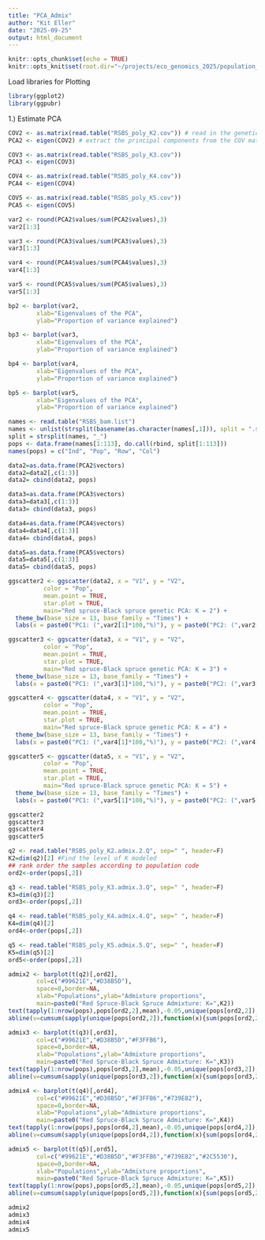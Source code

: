 ```yaml
---
title: "PCA_Admix"
author: "Kit Eller"
date: "2025-09-25"
output: html_document
---
```


```r
knitr::opts_chunk$set(echo = TRUE)
knitr::opts_knit$set(root.dir="~/projects/eco_genomics_2025/population_genomics/myresults/ANGSD/PCA_ADMIX/")
```

Load libraries for Plotting

```r
library(ggplot2)
library(ggpubr)

```

1.) Estimate PCA
```r

COV2 <- as.matrix(read.table("RSBS_poly_K2.cov")) # read in the genetic covariance matrix
PCA2 <- eigen(COV2) # extract the principal components from the COV matrix

COV3 <- as.matrix(read.table("RSBS_poly_K3.cov"))
PCA3 <- eigen(COV3)

COV4 <- as.matrix(read.table("RSBS_poly_K4.cov"))
PCA4 <- eigen(COV4)

COV5 <- as.matrix(read.table("RSBS_poly_K5.cov"))
PCA5 <- eigen(COV5)

```

```r
var2 <- round(PCA2$values/sum(PCA2$values),3)
var2[1:3]

var3 <- round(PCA3$values/sum(PCA3$values),3)
var3[1:3]

var4 <- round(PCA4$values/sum(PCA4$values),3)
var4[1:3]

var5 <- round(PCA5$values/sum(PCA5$values),3)
var5[1:3]

```

```r
bp2 <- barplot(var2, 
        xlab="Eigenvalues of the PCA", 
        ylab="Proportion of variance explained")

bp3 <- barplot(var3, 
        xlab="Eigenvalues of the PCA", 
        ylab="Proportion of variance explained")

bp4 <- barplot(var4,
        xlab="Eigenvalues of the PCA", 
        ylab="Proportion of variance explained")

bp5 <- barplot(var5,
        xlab="Eigenvalues of the PCA", 
        ylab="Proportion of variance explained")


```

```r
names <- read.table("RSBS_bam.list")
names <- unlist(strsplit(basename(as.character(names[,1])), split = ".sorted.rmdup.bam"))
split = strsplit(names, "_")
pops <- data.frame(names[1:113], do.call(rbind, split[1:113]))
names(pops) = c("Ind", "Pop", "Row", "Col")

data2=as.data.frame(PCA2$vectors)
data2=data2[,c(1:3)]
data2= cbind(data2, pops)

data3=as.data.frame(PCA3$vectors)
data3=data3[,c(1:3)]
data3= cbind(data3, pops)

data4=as.data.frame(PCA4$vectors)
data4=data4[,c(1:3)]
data4= cbind(data4, pops)

data5=as.data.frame(PCA5$vectors)
data5=data5[,c(1:3)]
data5= cbind(data5, pops)
```

```r
ggscatter2 <- ggscatter(data2, x = "V1", y = "V2",
          color = "Pop",
          mean.point = TRUE,
          star.plot = TRUE,
          main="Red spruce-Black spruce genetic PCA: K = 2") +
  theme_bw(base_size = 13, base_family = "Times") +
  labs(x = paste0("PC1: (",var2[1]*100,"%)"), y = paste0("PC2: (",var2[2]*100,"%)"))

ggscatter3 <- ggscatter(data3, x = "V1", y = "V2",
          color = "Pop",
          mean.point = TRUE,
          star.plot = TRUE,
          main="Red spruce-Black spruce genetic PCA: K = 3") +
  theme_bw(base_size = 13, base_family = "Times") +
  labs(x = paste0("PC1: (",var3[1]*100,"%)"), y = paste0("PC2: (",var3[2]*100,"%)"))

ggscatter4 <- ggscatter(data4, x = "V1", y = "V2",
          color = "Pop",
          mean.point = TRUE,
          star.plot = TRUE,
          main="Red spruce-Black spruce genetic PCA: K = 4") +
  theme_bw(base_size = 13, base_family = "Times") +
  labs(x = paste0("PC1: (",var4[1]*100,"%)"), y = paste0("PC2: (",var4[2]*100,"%)"))

ggscatter5 <- ggscatter(data5, x = "V1", y = "V2",
          color = "Pop",
          mean.point = TRUE,
          star.plot = TRUE,
          main="Red spruce-Black spruce genetic PCA: K = 5") +
  theme_bw(base_size = 13, base_family = "Times") +
  labs(x = paste0("PC1: (",var5[1]*100,"%)"), y = paste0("PC2: (",var5[2]*100,"%)"))

ggscatter2
ggscatter3
ggscatter4
ggscatter5

```

```r

q2 <- read.table("RSBS_poly_K2.admix.2.Q", sep=" ", header=F)
K2=dim(q2)[2] #Find the level of K modeled
## rank order the samples according to population code
ord2<-order(pops[,2])

q3 <- read.table("RSBS_poly_K3.admix.3.Q", sep=" ", header=F)
K3=dim(q3)[2]
ord3<-order(pops[,2])

q4 <- read.table("RSBS_poly_K4.admix.4.Q", sep=" ", header=F)
K4=dim(q4)[2]
ord4<-order(pops[,2])

q5 <- read.table("RSBS_poly_K5.admix.5.Q", sep=" ", header=F)
K5=dim(q5)[2]
ord5<-order(pops[,2])
```

```r
admix2 <- barplot(t(q2)[,ord2],
        col=c("#99621E","#D38B5D"),
        space=0,border=NA,
        xlab="Populations",ylab="Admixture proportions",
        main=paste0("Red Spruce-Black Spruce Admixture: K=",K2))
text(tapply(1:nrow(pops),pops[ord2,2],mean),-0.05,unique(pops[ord2,2]),xpd=T,cex=0.75,srt=45)
abline(v=cumsum(sapply(unique(pops[ord2,2]),function(x){sum(pops[ord2,2]==x)})),col=1,lwd=1.2)

admix3 <- barplot(t(q3)[,ord3],
        col=c("#99621E","#D38B5D","#F3FFB6"),
        space=0,border=NA,
        xlab="Populations",ylab="Admixture proportions",
        main=paste0("Red Spruce-Black Spruce Admixture: K=",K3))
text(tapply(1:nrow(pops),pops[ord3,2],mean),-0.05,unique(pops[ord3,2]),xpd=T,cex=0.75,srt=45)
abline(v=cumsum(sapply(unique(pops[ord3,2]),function(x){sum(pops[ord3,2]==x)})),col=1,lwd=1.2)

admix4 <- barplot(t(q4)[,ord4],
        col=c("#99621E","#D38B5D","#F3FFB6","#739E82"),
        space=0,border=NA,
        xlab="Populations",ylab="Admixture proportions",
        main=paste0("Red Spruce-Black Spruce Admixture: K=",K4))
text(tapply(1:nrow(pops),pops[ord4,2],mean),-0.05,unique(pops[ord4,2]),xpd=T,cex=0.75,srt=45)
abline(v=cumsum(sapply(unique(pops[ord4,2]),function(x){sum(pops[ord4,2]==x)})),col=1,lwd=1.2)

admix5 <- barplot(t(q5)[,ord5],
        col=c("#99621E","#D38B5D","#F3FFB6","#739E82","#2C5530"),
        space=0,border=NA,
        xlab="Populations",ylab="Admixture proportions",
        main=paste0("Red Spruce-Black Spruce Admixture: K=",K5))
text(tapply(1:nrow(pops),pops[ord5,2],mean),-0.05,unique(pops[ord5,2]),xpd=T,cex=0.75,srt=45)
abline(v=cumsum(sapply(unique(pops[ord5,2]),function(x){sum(pops[ord5,2]==x)})),col=1,lwd=1.2)

admix2
admix3
admix4
admix5
```


